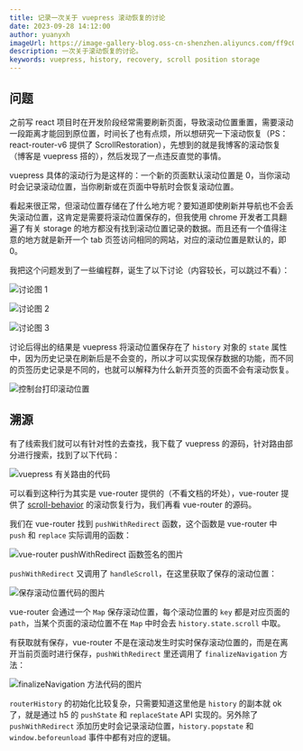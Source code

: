 ```yaml
---
title: 记录一次关于 vuepress 滚动恢复的讨论
date: 2023-09-28 14:12:00
author: yuanyxh
imageUrl: https://image-gallery-blog.oss-cn-shenzhen.aliyuncs.com/ff9c074093a8255d.webp
description: 一次关于滚动恢复的讨论。
keywords: vuepress, history, recovery, scroll position storage
---
```


## 问题

之前写 react 项目时在开发阶段经常需要刷新页面，导致滚动位置重置，需要滚动一段距离才能回到原位置，时间长了也有点烦，所以想研究一下滚动恢复（PS：react-router-v6 提供了 ScrollRestoration），先想到的就是我博客的滚动恢复（博客是 vuepress 搭的），然后发现了一点违反直觉的事情。

vuepress 具体的滚动行为是这样的：一个新的页面默认滚动位置是 0，当你滚动时会记录滚动位置，当你刷新或在页面中导航时会恢复滚动位置。

看起来很正常，但滚动位置存储在了什么地方呢？要知道即使刷新并导航也不会丢失滚动位置，这肯定是需要将滚动位置保存的，但我使用 chrome 开发者工具翻遍了有关 storage 的地方都没有找到滚动位置记录的数据。而且还有一个值得注意的地方就是新开一个 tab 页签访问相同的网站，对应的滚动位置是默认的，即 0。

我把这个问题发到了一些编程群，诞生了以下讨论（内容较长，可以跳过不看）：

![讨论图 1](https://image-gallery-blog.oss-cn-shenzhen.aliyuncs.com/21c7c4f6b8407973.webp)

![讨论图 2](https://image-gallery-blog.oss-cn-shenzhen.aliyuncs.com/53e20556118ae5c0.webp)

![讨论图 3](https://image-gallery-blog.oss-cn-shenzhen.aliyuncs.com/359c388d57519b81.webp)

讨论后得出的结果是 vuepress 将滚动位置保存在了 `history` 对象的 `state` 属性中，因为历史记录在刷新后是不会变的，所以才可以实现保存数据的功能，而不同的页签历史记录是不同的，也就可以解释为什么新开页签的页面不会有滚动恢复。

![控制台打印滚动位置](https://image-gallery-blog.oss-cn-shenzhen.aliyuncs.com/c7cc7b4132ab682e.webp)

## 溯源

有了线索我们就可以有针对性的去查找，我下载了 vuepress 的源码，针对路由部分进行搜索，找到了以下代码：

![vuepress 有关路由的代码](https://image-gallery-blog.oss-cn-shenzhen.aliyuncs.com/86be23928e48ad40.webp)

可以看到这种行为其实是 vue-router 提供的（不看文档的坏处），vue-router 提供了 [scroll-behavior] 的滚动恢复行为，我们再看 vue-router 的源码。

我们在 vue-router 找到 `pushWithRedirect` 函数，这个函数是 vue-router 中 `push` 和 `replace` 实际调用的函数：

![vue-router pushWithRedirect 函数签名的图片](https://image-gallery-blog.oss-cn-shenzhen.aliyuncs.com/07210775f147e664.webp)

`pushWithRedirect` 又调用了 `handleScroll`，在这里获取了保存的滚动位置：

![保存滚动位置代码的图片](https://image-gallery-blog.oss-cn-shenzhen.aliyuncs.com/7174051e9000aa10.webp)

vue-router 会通过一个 `Map` 保存滚动位置，每个滚动位置的 `key` 都是对应页面的 `path`，当某个页面的滚动位置不在 `Map` 中时会去 `history.state.scroll` 中取。

有获取就有保存，vue-router 不是在滚动发生时实时保存滚动位置的，而是在离开当前页面时进行保存，`pushWithRedirect` 里还调用了 `finalizeNavigation` 方法：

![finalizeNavigation 方法代码的图片](https://image-gallery-blog.oss-cn-shenzhen.aliyuncs.com/346d1245a59cf92f.webp)

`routerHistory` 的初始化比较复杂，只需要知道这里他是 `history` 的副本就 ok 了，就是通过 h5 的 `pushState` 和 `replaceState` API 实现的。另外除了 `pushWithRedirect` 添加历史时会记录滚动位置，`history.popstate` 和 `window.beforeunload` 事件中都有对应的逻辑。

[scroll-behavior]: https://router.vuejs.org/zh/guide/advanced/scroll-behavior.html
